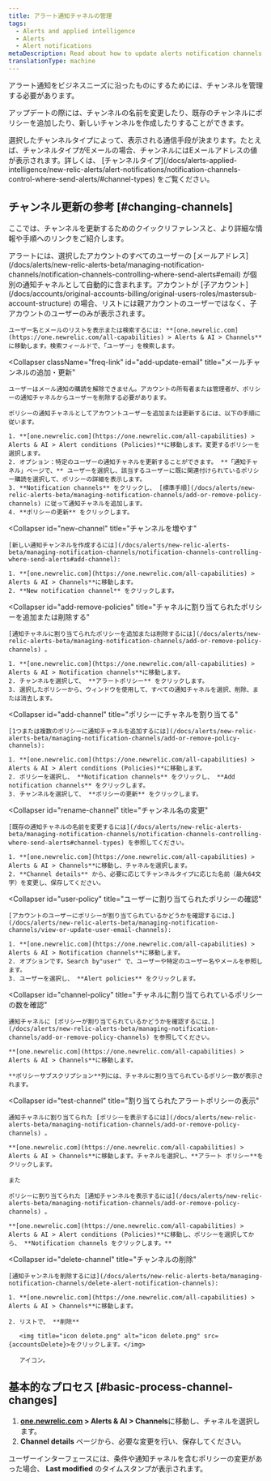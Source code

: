```yaml
---
title: アラート通知チャネルの管理
tags:
  - Alerts and applied intelligence
  - Alerts
  - Alert notifications
metaDescription: Read about how to update alerts notification channels.
translationType: machine
---
```



アラート通知をビジネスニーズに沿ったものにするためには、チャンネルを管理する必要があります。

アップデートの際には、チャンネルの名前を変更したり、既存のチャンネルにポリシーを追加したり、新しいチャンネルを作成したりすることができます。

<Callout variant="tip">
  選択したチャンネルタイプによって、表示される通信手段が決まります。たとえば、チャンネルタイプがEメールの場合、チャンネルにはEメールアドレスの値が表示されます。詳しくは、 [チャンネルタイプ](/docs/alerts-applied-intelligence/new-relic-alerts/alert-notifications/notification-channels-control-where-send-alerts/#channel-types) をご覧ください。
</Callout>

## チャンネル更新の参考 [#changing-channels]

ここでは、チャンネルを更新するためのクイックリファレンスと、より詳細な情報や手順へのリンクをご紹介します。

<CollapserGroup>
  <Collapser
    className="freq-link"
    id="view-email"
    title="メールチャンネルを見る"
  >
    アラートには、選択したアカウントのすべてのユーザーの [メールアドレス](/docs/alerts/new-relic-alerts-beta/managing-notification-channels/notification-channels-controlling-where-send-alerts#email) が個別の通知チャネルとして自動的に含まれます。アカウントが [子アカウント](/docs/accounts/original-accounts-billing/original-users-roles/mastersub-account-structure) の場合、リストには親アカウントのユーザーではなく、子アカウントのユーザーのみが表示されます。

    ユーザー名とメールのリストを表示または検索するには: **[one.newrelic.com](https://one.newrelic.com/all-capabilities) > Alerts & AI > Channels**に移動します。検索フィールドで、「ユーザー」を検索します。
  </Collapser>

  <Collapser
    className="freq-link"
    id="add-update-email"
    title="メールチャンネルの追加・更新"
  >
    ユーザーはメール通知の購読を解除できません。アカウントの所有者または管理者が、ポリシーの通知チャネルからユーザーを削除する必要があります。

    ポリシーの通知チャネルとしてアカウントユーザーを追加または更新するには、以下の手順に従います。

    1. **[one.newrelic.com](https://one.newrelic.com/all-capabilities) > Alerts & AI > Alert conditions (Policies)**に移動します。変更するポリシーを選択します。
    2. オプション：特定のユーザーの通知チャネルを更新することができます。 **「通知チャネル」ページで、** ユーザーを選択し、該当するユーザーに既に関連付けられているポリシー購読を選択して、ポリシーの詳細を表示します。
    3. **Notification channels** をクリックし、 [標準手順](/docs/alerts/new-relic-alerts-beta/managing-notification-channels/add-or-remove-policy-channels) に従って通知チャネルを追加します。
    4. **ポリシーの更新** をクリックします。
  </Collapser>

  <Collapser
    id="new-channel"
    title="チャンネルを増やす"
  >
    [新しい通知チャンネルを作成するには](/docs/alerts/new-relic-alerts-beta/managing-notification-channels/notification-channels-controlling-where-send-alerts#add-channel):

    1. **[one.newrelic.com](https://one.newrelic.com/all-capabilities) > Alerts & AI > Channels**に移動します。
    2. **New notification channel** をクリックします。
  </Collapser>

  <Collapser
    id="add-remove-policies"
    title="チャネルに割り当てられたポリシーを追加または削除する"
  >
    [通知チャネルに割り当てられたポリシーを追加または削除するには](/docs/alerts/new-relic-alerts-beta/managing-notification-channels/add-or-remove-policy-channels) 。

    1. **[one.newrelic.com](https://one.newrelic.com/all-capabilities) > Alerts & AI > Notification channels**に移動します。
    2. チャンネルを選択して、 **アラートポリシー** をクリックします。
    3. 選択したポリシーから、ウィンドウを使用して、すべての通知チャネルを選択、削除、または消去します。
  </Collapser>

  <Collapser
    id="add-channel"
    title="ポリシーにチャネルを割り当てる"
  >
    [1つまたは複数のポリシーに通知チャネルを追加するには](/docs/alerts/new-relic-alerts-beta/managing-notification-channels/add-or-remove-policy-channels):

    1. **[one.newrelic.com](https://one.newrelic.com/all-capabilities) > Alerts & AI > Alert conditions (Policies)**に移動します。
    2. ポリシーを選択し、 **Notification channels** をクリックし、 **Add notification channels** をクリックします。
    3. チャンネルを選択して、 **ポリシーの更新** をクリックします。
  </Collapser>

  <Collapser
    id="rename-channel"
    title="チャンネル名の変更"
  >
    [既存の通知チャネルの名前を変更するには](/docs/alerts/new-relic-alerts-beta/managing-notification-channels/notification-channels-controlling-where-send-alerts#channel-types) を参照してください。

    1. **[one.newrelic.com](https://one.newrelic.com/all-capabilities) > Alerts & AI > Channels**に移動し、チャネルを選択します。
    2. **Channel details** から、必要に応じてチャンネルタイプに応じた名前（最大64文字）を変更し、保存してください。
  </Collapser>

  <Collapser
    id="user-policy"
    title="ユーザーに割り当てられたポリシーの確認"
  >
    [アカウントのユーザーにポリシーが割り当てられているかどうかを確認するには、](/docs/alerts/new-relic-alerts-beta/managing-notification-channels/view-or-update-user-email-channels):

    1. **[one.newrelic.com](https://one.newrelic.com/all-capabilities) > Alerts & AI > Notification channels**に移動します。
    2. オプションです。Search by"user" で、ユーザーや特定のユーザー名やメールを参照します。
    3. ユーザーを選択し、 **Alert policies** をクリックします。
  </Collapser>

  <Collapser
    id="channel-policy"
    title="チャネルに割り当てられているポリシーの数を確認"
  >
    通知チャネルに [ポリシーが割り当てられているかどうかを確認するには、](/docs/alerts/new-relic-alerts-beta/managing-notification-channels/add-or-remove-policy-channels) を参照してください。

    **[one.newrelic.com](https://one.newrelic.com/all-capabilities) > Alerts & AI > Channels**に移動します。

    **ポリシーサブスクリプション**列には、チャネルに割り当てられているポリシー数が表示されます。
  </Collapser>

  <Collapser
    id="test-channel"
    title="割り当てられたアラートポリシーの表示"
  >
    通知チャネルに割り当てられた [ポリシーを表示するには](/docs/alerts/new-relic-alerts-beta/managing-notification-channels/add-or-remove-policy-channels) 。

    **[one.newrelic.com](https://one.newrelic.com/all-capabilities) > Alerts & AI > Channels**に移動します。チャネルを選択し、**アラート ポリシー**をクリックします。

    また

    ポリシーに割り当てられた [通知チャンネルを表示するには](/docs/alerts/new-relic-alerts-beta/managing-notification-channels/add-or-remove-policy-channels) 。

    **[one.newrelic.com](https://one.newrelic.com/all-capabilities) > Alerts & AI > Alert conditions (Policies)**に移動し、ポリシーを選択してから、 **Notification channels をクリックします。**
  </Collapser>

  <Collapser
    id="delete-channel"
    title="チャンネルの削除"
  >
    [通知チャンネルを削除するには](/docs/alerts/new-relic-alerts-beta/managing-notification-channels/delete-alert-notification-channels):

    1. **[one.newrelic.com](https://one.newrelic.com/all-capabilities) > Alerts & AI > Channels**に移動します。

    2. リストで、 **削除**

       <img title="icon delete.png" alt="icon delete.png" src={accountsDelete}>をクリックします。</img>

       アイコン。
  </Collapser>
</CollapserGroup>

## 基本的なプロセス [#basic-process-channel-changes]

1. **[one.newrelic.com](https://one.newrelic.com/all-capabilities) > Alerts & AI > Channels**に移動し、チャネルを選択します。
2. **Channel details** ページから、必要な変更を行い、保存してください。

ユーザーインターフェースには、条件や通知チャネルを含むポリシーの変更があった場合、 **Last modified** のタイムスタンプが表示されます。